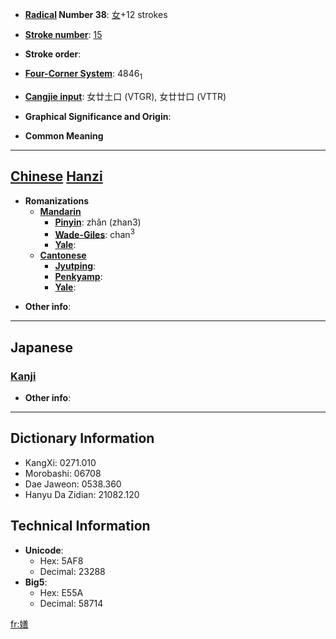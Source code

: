 * '''[[Wiktionary:Chinese radical index| Radical]] Number 38''': [[Wiktionary:Chinese radical index 女|女]]+12 strokes

* '''[[Wiktionary:Chinese total strokes index|Stroke number]]''': [[Wiktionary:Chinese total strokes index 15|15]]

* '''Stroke order''': 

* '''[[Wiktionary:Chinese four corner index|Four-Corner System]]''': 4846<sub>1</sub>

* '''[[Wiktionary:Chinese Cangjie index|Cangjie input]]''': 女廿土口 (VTGR), 女廿廿口 (VTTR)

* '''Graphical Significance and Origin''': 

* '''Common Meaning'''

----

== [[Chinese]] [[Hanzi]] ==

* '''Romanizations'''
** '''[[Mandarin]]'''
*** '''[[Pinyin]]''': zhǎn (zhan3)
*** '''[[Wade-Giles]]''': chan<sup>3</sup>
*** '''[[Yale]]''': 
** '''[[Cantonese]]'''
*** '''[[Jyutping]]''':
*** '''[[Penkyamp]]''': 
*** '''[[Yale]]''': 

* '''Other info''': 

----

==Japanese==
===[[Kanji]]===
{{kanji|on readings=[[せん]] (sen)|kun readings=[[はずかしめる]] (hazukashimeru), [[かたくな]] (katakuna)}}

* '''Other info''':  

----

== Dictionary Information ==

* KangXi: 0271.010
* Morobashi: 06708
* Dae Jaweon: 0538.360
* Hanyu Da Zidian: 21082.120

== Technical Information ==

* '''Unicode''':
** Hex: 5AF8
** Decimal: 23288
* '''Big5''':
** Hex: E55A
** Decimal: 58714

[[fr:嫸]]